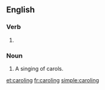 ==English==

===Verb===
{{head|en|present participle}}

# {{context|US|lang=en}} {{present participle of|carol|lang=en|nocat=1}}

===Noun===
{{en-noun}}

# A singing of carols.

[[et:caroling]]
[[fr:caroling]]
[[simple:caroling]]